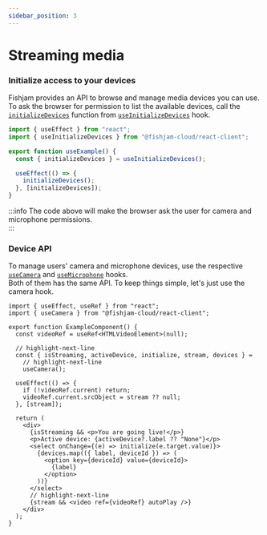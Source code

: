 ```yaml
---
sidebar_position: 3
---
```


# Streaming media

### Initialize access to your devices

Fishjam provides an API to browse and manage media devices you can use.  
To ask the browser for permission to list the available devices,
call the [`initializeDevices`](/api/web/functions/useInitializeDevices#initializedevices)
function from [`useInitializeDevices`](/api/web/functions/useInitializeDevices) hook.

```ts
import { useEffect } from "react";
import { useInitializeDevices } from "@fishjam-cloud/react-client";

export function useExample() {
  const { initializeDevices } = useInitializeDevices();

  useEffect(() => {
    initializeDevices();
  }, [initializeDevices]);
}
```

:::info
The code above will make the browser ask the user for camera and microphone permissions.  
:::

### Device API

To manage users' camera and microphone devices, use the respective [`useCamera`](/api/web/functions/useCamera)
and [`useMicrophone`](/api/web/functions/useMicrophone) hooks.  
Both of them has the same API. To keep things simple, let's just use the camera hook.

```tsx
import { useEffect, useRef } from "react";
import { useCamera } from "@fishjam-cloud/react-client";

export function ExampleComponent() {
  const videoRef = useRef<HTMLVideoElement>(null);

  // highlight-next-line
  const { isStreaming, activeDevice, initialize, stream, devices } =
    // highlight-next-line
    useCamera();

  useEffect(() => {
    if (!videoRef.current) return;
    videoRef.current.srcObject = stream ?? null;
  }, [stream]);

  return (
    <div>
      {isStreaming && <p>You are going live!</p>}
      <p>Active device: {activeDevice?.label ?? "None"}</p>
      <select onChange={(e) => initialize(e.target.value)}>
        {devices.map(({ label, deviceId }) => (
          <option key={deviceId} value={deviceId}>
            {label}
          </option>
        ))}
      </select>
      // highlight-next-line
      {stream && <video ref={videoRef} autoPlay />}
    </div>
  );
}
```
